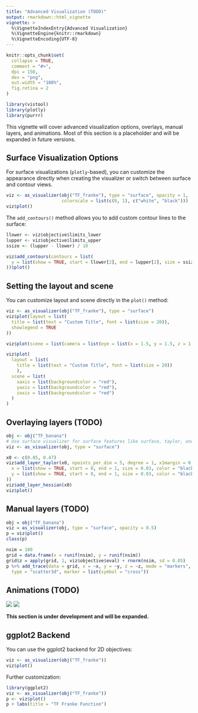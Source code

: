 ```yaml
---
title: "Advanced Visualization (TODO)"
output: rmarkdown::html_vignette
vignette: >
  %\VignetteIndexEntry{Advanced Visualization}
  %\VignetteEngine{knitr::rmarkdown}
  %\VignetteEncoding{UTF-8}
---
```


```r
knitr::opts_chunk$set(
  collapse = TRUE,
  comment = "#>",
  dpi = 150,
  dev = "png",
  out.width = "100%",
  fig.retina = 2
)
```

```r
library(vistool)
library(plotly)
library(purrr)
```

This vignette will cover advanced visualization options, overlays, manual layers, and animations.
Most of this section is a placeholder and will be expanded in future versions.

## Surface Visualization Options

For surface visualizations (`plotly`-based), you can customize the appearance directly when creating the visualizer or switch between surface and contour views.

```r
viz <- as_visualizer(obj("TF_franke"), type = "surface", opacity = 1, 
                     colorscale = list(c(0, 1), c("white", "black")))
viz$plot()
```

The `add_contours()` method allows you to add custom contour lines to the surface:

```r
llower <- viz$objective$limits_lower
lupper <- viz$objective$limits_upper
ssize <- (lupper - llower) / 10

viz$add_contours(contours = list(
  y = list(show = TRUE, start = llower[2], end = lupper[2], size = ssize[2], color = "red")
))$plot()
```

## Setting the layout and scene

You can customize layout and scene directly in the `plot()` method:

```r
viz <- as_visualizer(obj("TF_franke"), type = "surface")
viz$plot(layout = list(
  title = list(text = "Custom Title", font = list(size = 20)),
  showlegend = TRUE
))
```

```r
viz$plot(scene = list(camera = list(eye = list(x = 1.5, y = 1.5, z = 1.5))))
```

```r
viz$plot(
  layout = list(
    title = list(text = "Custom Title", font = list(size = 20))
    ),
  scene = list(
    xaxis = list(backgroundcolor = "red"),
    yaxis = list(backgroundcolor = "red"),
    zaxis = list(backgroundcolor = "red")
  )
)
```

## Overlaying layers (TODO)

```r
obj <- obj("TF_banana")
# Use surface visualizer for surface features like surface, taylor, and hessian layers
viz <- as_visualizer(obj, type = "surface")

x0 <- c(0.85, 0.47)
viz$add_layer_taylor(x0, npoints_per_dim = 5, degree = 1, x1margin = 0.3, x2margin = 0.3, contours = list(
  x = list(show = TRUE, start = 0, end = 1, size = 0.03, color = "black"),
  y = list(show = TRUE, start = 0, end = 1, size = 0.03, color = "black")
))
viz$add_layer_hessian(x0)
viz$plot()
```

## Manual layers (TODO)

```r
obj = obj("TF_banana")
viz = as_visualizer(obj, type = "surface", opacity = 0.5)
p = viz$plot()
class(p)

nsim = 100
grid = data.frame(x = runif(nsim), y = runif(nsim))
grid$z = apply(grid, 1, viz$objective$eval) + rnorm(nsim, sd = 0.05)
p %>% add_trace(data = grid, x = ~x, y = ~y, z = ~z, mode = "markers",
  type = "scatter3d", marker = list(symbol = "cross"))
```

## Animations (TODO)

![](gif1.gif)
![](gif2.gif)

**This section is under development and will be expanded.**

## ggplot2 Backend

You can use the ggplot2 backend for 2D objectives:

```r
viz <- as_visualizer(obj("TF_franke"))
viz$plot()
```

Further customization:

```r
library(ggplot2)
viz <- as_visualizer(obj("TF_franke"))
p <- viz$plot()
p + labs(title = "TF Franke Function")
```
